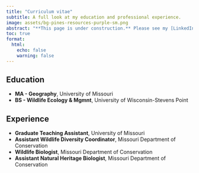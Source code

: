 ```yaml
---
title: "Curriculum vitae"
subtitle: A full look at my education and professional experience.
image: assets/bg-pines-resources-purple-sm.png
abstract: "**This page is under construction.** Please see my [LinkedIn](https://www.linkedin.com/in/benjamintjepkes/) for my full profile."
toc: true
format:
  html:
    echo: false
    warning: false
---
```


<!-- {{< pdf resume-example.pdf width=100% height=600 border=2 >}} -->

## Education

- **MA - Geography**, University of Missouri
- **BS - Wildlife Ecology & Mgmnt**, University of Wisconsin-Stevens Point

## Experience

- **Graduate Teaching Assistant**, University of Missouri
- **Assistant Wildlife Diversity Coordinator**, Missouri Department of Conservation
- **Wildlife Biologist**, Missouri Department of Conservation
- **Assistant Natural Heritage Biologist**, Missouri Department of Conservation